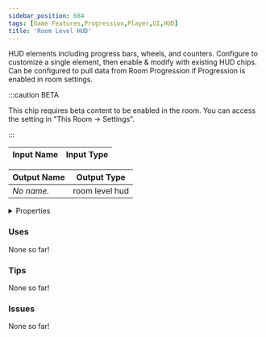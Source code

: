 ```yaml
---
sidebar_position: 684
tags: [Game Features,Progression,Player,UI,HUD]
title: 'Room Level HUD'
---
```


HUD elements including progress bars, wheels, and counters. Configure to customize a single element, then enable & modify with existing HUD chips. Can be configured to pull data from Room Progression if Progression is enabled in room settings.

:::caution BETA

This chip requires beta content to be enabled in the room. You can access the setting in "This Room -> Settings".

:::

<IChip uuid="0681e9de-2f79-4f6a-9d8a-06140507760c"/>

| Input Name | Input Type |
|-----------|-----------|

| Output Name | Output Type |
|-----------|-----------|
| *No name.* | room level hud |


<details>
  <summary>Properties</summary>
  <div>
    <div>
    <table>
      <thead>
        <tr>
          <th>Is beta required?</th>
          <th>Yes</th>
        </tr>
        <tr>
          <th>Is this chip a trolling risk?</th>
          <th>No</th>
        </tr>
        <tr>
          <th>Is this chip a role assignment risk?</th>
          <th>No</th>
        </tr>
        <tr>
          <th>Chip UUID</th>
          <th>0681e9de-2f79-4f6a-9d8a-06140507760c</th>
        </tr>
        <tr>
          <th>Room availability</th>
          <th>Available everywhere</th>
        </tr>
      </thead>
    </table>
    </div>
  </div>
</details>

### Uses

None so far!

### Tips

None so far!

### Issues

None so far!